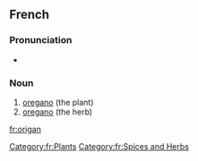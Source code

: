 ==French==

===Pronunciation===
*{{IPA|ɔʁi.ɡɑ̃/}}
===Noun===
{{fr-noun|m}}

# [[oregano]] (the plant)
# [[oregano]] (the herb)

[[Category:fr:Plants]]
[[Category:fr:Spices and Herbs]]

[[fr:origan]]